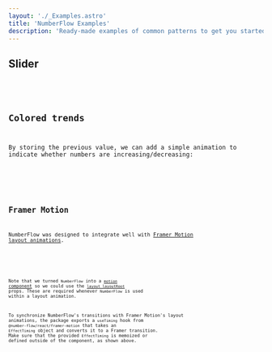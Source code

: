 ```yaml
---
layout: './_Examples.astro'
title: 'NumberFlow Examples'
description: 'Ready-made examples of common patterns to get you started with NumberFlow.'
---
```


## Slider

<Slider client:visible>
<Code code={SliderCode} lang="tsx" />
</Slider>

## Colored trends

By storing the previous value,
we can add a simple animation to indicate whether numbers are increasing/decreasing:

<ColoredTrends client:visible>
<Code code={ColoredTrendsCode} lang="tsx" />
</ColoredTrends>

## Framer Motion

NumberFlow was designed to integrate well with [Framer Motion layout animations](https://www.framer.com/motion/layout-animations/).

<FramerMotionLayoutAnimations client:visible>
<Code code={FramerMotionLayoutAnimationsCode} lang="tsx" />
</FramerMotionLayoutAnimations>

Note that we turned `NumberFlow` into a [`motion` component](https://www.framer.com/motion/component/#custom-components) so we could use the [`layout layoutRoot`](https://www.framer.com/motion/layout-animations/###item-is-performing-unwanted-layout-animations-as-surrounding-content-changes) props.
These are required whenever `NumberFlow` is used within a layout animation.

To synchronize NumberFlow's transitions with Framer Motion's layout animations,
the package exports a `useTiming` hook from `@number-flow/react/framer-motion` that
takes an `EffectTiming` object and converts it to a Framer transition.
Make sure that the provided `EffectTiming` is memoized or  defined outside of the component,
as shown above.